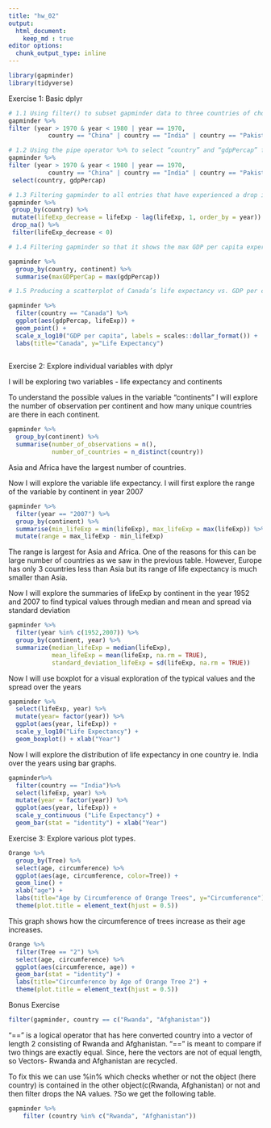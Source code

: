 ```yaml
---
title: "hw_02"
output: 
  html_document:
    keep_md : true
editor options: 
  chunk_output_type: inline 
---
```


```r
library(gapminder)
library(tidyverse)
```

Exercise 1: Basic dplyr


```r
# 1.1 Using filter() to subset gapminder data to three countries of choice in the 1970’s.
gapminder %>%
filter (year > 1970 & year < 1980 | year == 1970,  
           country == "China" | country == "India" | country == "Pakistan")
```

```r
# 1.2 Using the pipe operator %>% to select “country” and “gdpPercap” from filtered dataset in 1.1. 
gapminder %>%
filter (year > 1970 & year < 1980 | year == 1970,  
           country == "China" | country == "India" | country == "Pakistan") %>%
 select(country, gdpPercap)

```

```r
# 1.3 Filtering gapminder to all entries that have experienced a drop in life expectancy.
gapminder %>%
 group_by(country) %>% 
 mutate(lifeExp_decrease = lifeExp - lag(lifeExp, 1, order_by = year)) %>%
 drop_na() %>%
 filter(lifeExp_decrease < 0)
```

```r
# 1.4 Filtering gapminder so that it shows the max GDP per capita experienced by each country.

gapminder %>%
  group_by(country, continent) %>%
  summarise(maxGDPperCap = max(gdpPercap))
```

```r
# 1.5 Producing a scatterplot of Canada’s life expectancy vs. GDP per capita using ggplot2, without defining a new variable.

gapminder %>% 
  filter(country == "Canada") %>% 
  ggplot(aes(gdpPercap, lifeExp)) + 
  geom_point() +
  scale_x_log10("GDP per capita", labels = scales::dollar_format()) + 
  labs(title="Canada", y="Life Expectancy")
  
```


Exercise 2: Explore individual variables with dplyr

I will be exploring two variables - life expectancy and continents

To understand the possible values in the variable "continents" I will explore the number of observation per continent and how many unique countries are there in each continent.

```r
gapminder %>%
  group_by(continent) %>%
  summarise(number_of_observations = n(),
            number_of_countries = n_distinct(country))
``` 
Asia and Africa have the largest number of countries.

Now I will explore the variable life expectancy. I will first explore the range of the variable by continent in year 2007
```r
gapminder %>%
  filter(year == "2007") %>%
  group_by(continent) %>%
  summarise(min_lifeExp = min(lifeExp), max_lifeExp = max(lifeExp)) %>%
  mutate(range = max_lifeExp - min_lifeExp)
```
The range is largest for Asia and Africa. One of the reasons for this can be large number of countries as we saw in the previous table. However, Europe has only 3 countries less than Asia but its range of life expectancy is much smaller than Asia. 

Now I will explore the summaries of lifeExp by continent in the year 1952 and 2007 to find typical values through median and mean and spread via standard deviation 
```r
gapminder %>%
  filter(year %in% c(1952,2007)) %>%
  group_by(continent, year) %>%
  summarize(median_lifeExp = median(lifeExp),
            mean_lifeExp = mean(lifeExp, na.rm = TRUE),
            standard_deviation_lifeExp = sd(lifeExp, na.rm = TRUE))
```

Now I will use boxplot for a visual exploration of the typical values and the spread over the years

```r
gapminder %>% 
  select(lifeExp, year) %>%
  mutate(year= factor(year)) %>% 
  ggplot(aes(year, lifeExp)) +
  scale_y_log10("Life Expectancy") +
  geom_boxplot() + xlab("Year")
```

Now I will explore the distribution of life expectancy in one country ie. India over the years using bar graphs. 

```r
gapminder%>%
  filter(country == "India")%>%
  select(lifeExp, year) %>%
  mutate(year = factor(year)) %>%
  ggplot(aes(year, lifeExp)) +
  scale_y_continuous ("Life Expectancy") +
  geom_bar(stat = "identity") + xlab("Year")
```

Exercise 3: Explore various plot types. 

```r
Orange %>% 
  group_by(Tree) %>% 
  select(age, circumference) %>% 
  ggplot(aes(age, circumference, color=Tree)) +
  geom_line() +
  xlab("age") + 
  labs(title="Age by Circumference of Orange Trees", y="Circumference") +
  theme(plot.title = element_text(hjust = 0.5))
```
This graph shows how the circumference of trees increase as their age increases. 

```r
Orange %>% 
  filter(Tree == "2") %>% 
  select(age, circumference) %>% 
  ggplot(aes(circumference, age)) +
  geom_bar(stat = "identity") + 
  labs(title="Circumference by Age of Orange Tree 2") +
  theme(plot.title = element_text(hjust = 0.5))
```

Bonus Exercise
```r
filter(gapminder, country == c("Rwanda", "Afghanistan"))
```
"==" is a logical operator that has here converted country into a vector of length 2 consisting of Rwanda and Afghanistan. "==" is meant to compare if two things are exactly equal. Since, here the vectors are not of equal length, so Vectors- Rwanda and Afghanistan are recycled.  

To fix this we can use %in% which checks whether or not the object (here country) is contained in the other object(c(Rwanda, Afghanistan) or not and then filter drops the NA values. ?So we get the following table.
```r
gapminder %>%
    filter (country %in% c("Rwanda", "Afghanistan"))
```

